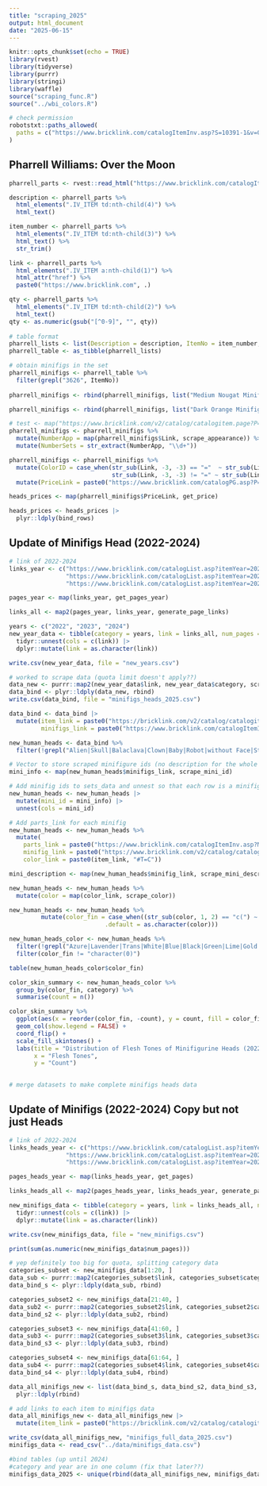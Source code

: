 ```yaml
---
title: "scraping_2025"
output: html_document
date: "2025-06-15"
---
```


```r
knitr::opts_chunk$set(echo = TRUE)
library(rvest)
library(tidyverse)
library(purrr)
library(stringi)
library(waffle)
source("scraping_func.R")
source("../wbi_colors.R")
```

```r
# check permission
robotstxt::paths_allowed(
  paths = c("https://www.bricklink.com/catalogItemInv.asp?S=10391-1&v=0&bt=0&sortBy=0&sortAsc=A")
)
```
## Pharrell Williams: Over the Moon 

```r
pharrell_parts <- rvest::read_html("https://www.bricklink.com/catalogItemInv.asp?S=10391-1&v=0&bt=0&sortBy=0&sortAsc=A")
```

```r
description <- pharrell_parts %>% 
  html_elements(".IV_ITEM td:nth-child(4)") %>% 
  html_text()

item_number <- pharrell_parts %>% 
  html_elements(".IV_ITEM td:nth-child(3)") %>% 
  html_text() %>% 
  str_trim()

link <- pharrell_parts %>% 
  html_elements(".IV_ITEM a:nth-child(1)") %>% 
  html_attr("href") %>% 
  paste0("https://www.bricklink.com", .)

qty <- pharrell_parts %>% 
  html_elements(".IV_ITEM td:nth-child(2)") %>% 
  html_text()
qty <- as.numeric(gsub("[^0-9]", "", qty))
       
# table format
pharrell_lists <- list(Description = description, ItemNo = item_number, Link = link, Quantity = qty)
pharrell_table <- as_tibble(pharrell_lists)
```

```r
# obtain minifigs in the set
pharrell_minifigs <- pharrell_table %>% 
  filter(grepl("3626", ItemNo)) 
  
pharrell_minifigs <- rbind(pharrell_minifigs, list("Medium Nougat Minifigure, Head Female Black Eyebrows, Eyes and Eyelashes, Reddish Brown Lips, Neutral Pattern", "3626pb3719", "https://www.bricklink.com/v2/catalog/catalogitem.page?P=3626pb3719&idColor=150", 1))

pharrell_minifigs <- rbind(pharrell_minifigs, list("Dark Orange Minifigure, Head Black Eyebrows, Reddish Brown Cheek Lines, Chin Dimple and Dots under Eyes, Neutral Pattern", "3626pb3718", "https://www.bricklink.com/v2/catalog/catalogitem.page?P=3626pb3718&idColor=68", 1))
```

```r
# test <- map("https://www.bricklink.com/v2/catalog/catalogitem.page?P=3626pb3280&idColor=90#T=C&C=90", scrape_appearance)
pharrell_minifigs <- pharrell_minifigs %>% 
  mutate(NumberApp = map(pharrell_minifigs$Link, scrape_appearance)) %>% 
  mutate(NumberSets = str_extract(NumberApp, "\\d+"))

pharrell_minifigs <- pharrell_minifigs %>% 
  mutate(ColorID = case_when(str_sub(Link, -3, -3) == "="  ~ str_sub(Link, -2), 
                             str_sub(Link, -3, -3) != "=" ~ str_sub(Link, -3))) %>%
  mutate(PriceLink = paste0("https://www.bricklink.com/catalogPG.asp?P=", ItemNo, "&ColorID=", ColorID))

heads_prices <- map(pharrell_minifigs$PriceLink, get_price) 

heads_prices <- heads_prices |>
  plyr::ldply(bind_rows)
```


## Update of Minifigs Head (2022-2024)
```r
# link of 2022-2024
links_year <- c("https://www.bricklink.com/catalogList.asp?itemYear=2022&catString=238&catType=P", 
                "https://www.bricklink.com/catalogList.asp?itemYear=2023&catString=238&catType=P", 
                "https://www.bricklink.com/catalogList.asp?itemYear=2024&catString=238&catType=P")

pages_year <- map(links_year, get_pages_year)

links_all <- map2(pages_year, links_year, generate_page_links)

years <- c("2022", "2023", "2024")
new_year_data <- tibble(category = years, link = links_all, num_pages = unlist(pages_year)) |>
  tidyr::unnest(cols = c(link)) |>
  dplyr::mutate(link = as.character(link))

write.csv(new_year_data, file = "new_years.csv")

# worked to scrape data (quota limit doesn't apply??)
data_new <- purrr::map2(new_year_data$link, new_year_data$category, scrape_minifigs_data)
data_bind <- plyr::ldply(data_new, rbind)
write.csv(data_bind, file = "minifigs_heads_2025.csv")

data_bind <- data_bind |>
  mutate(item_link = paste0("https://bricklink.com/v2/catalog/catalogitem.page?P=", item_number),
         minifigs_link = paste0("https://www.bricklink.com/catalogItemIn.asp?P=", item_number, "&in=M"))

new_human_heads <- data_bind %>% 
  filter(!grepl("Alien|Skull|Balaclava|Clown|Baby|Robot|without Face|Statue|Green Eyes|SW|Joker|Pumpkin|Face Paint|Green Cheek|Metallic|Magenta|Fangs|Silver Face|Azure Eyes|Fur|Pixelated", description))

# Vector to store scraped minifigure ids (no description for the whole minifig)
mini_info <- map(new_human_heads$minifigs_link, scrape_mini_id)

# Add minifig ids to sets_data and unnest so that each row is a minifig
new_human_heads <- new_human_heads |>
  mutate(mini_id = mini_info) |>
  unnest(cols = mini_id)

# Add parts_link for each minifig
new_human_heads <- new_human_heads %>% 
  mutate(
    parts_link = paste0("https://www.bricklink.com/catalogItemInv.asp?M=", mini_id),
    minifig_link = paste0("https://www.bricklink.com/v2/catalog/catalogitem.page?M=", mini_id),
    color_link = paste0(item_link, "#T=C"))

mini_description <- map(new_human_heads$minifig_link, scrape_mini_description)

new_human_heads <- new_human_heads %>% 
  mutate(color = map(color_link, scrape_color))

new_human_heads <- new_human_heads %>% 
         mutate(color_fin = case_when((str_sub(color, 1, 2) == "c(") ~ as.character(color[2]),
                           .default = as.character(color)))

new_human_heads_color <- new_human_heads %>%
  filter(!grepl("Azure|Lavender|Trans|White|Blue|Black|Green|Lime|Gold|Dark Tan|Orange|Umber", color_fin)) %>% 
  filter(color_fin != "character(0)")

table(new_human_heads_color$color_fin)

color_skin_summary <- new_human_heads_color %>%
  group_by(color_fin, category) %>%
  summarise(count = n())

color_skin_summary %>% 
  ggplot(aes(x = reorder(color_fin, -count), y = count, fill = color_fin)) +
  geom_col(show.legend = FALSE) +
  coord_flip() +
  scale_fill_skintones() + 
  labs(title = "Distribution of Flesh Tones of Minifigurine Heads (2022-2024)",
       x = "Flesh Tones",
       y = "Count")
  
```
 
 
```r
# merge datasets to make complete minifigs heads data
```
 
## Update of Minifigs (2022-2024) Copy but not just Heads

```r
# link of 2022-2024
links_heads_year <- c("https://www.bricklink.com/catalogList.asp?itemYear=2022&catType=M", 
                "https://www.bricklink.com/catalogList.asp?itemYear=2023&catType=M", 
                "https://www.bricklink.com/catalogList.asp?itemYear=2024&catType=M")

pages_heads_year <- map(links_heads_year, get_pages)

links_heads_all <- map2(pages_heads_year, links_heads_year, generate_page_links)

new_minifigs_data <- tibble(category = years, link = links_heads_all, num_pages = unlist(pages_heads_year)) |>
  tidyr::unnest(cols = c(link)) |>
  dplyr::mutate(link = as.character(link))

write.csv(new_minifigs_data, file = "new_minifigs.csv")

print(sum(as.numeric(new_minifigs_data$num_pages)))

# yep definitely too big for quota, splitting category data
categories_subset <- new_minifigs_data[1:20, ]
data_sub <- purrr::map2(categories_subset$link, categories_subset$category, scrape_minifigs_data)
data_bind_s <- plyr::ldply(data_sub, rbind)

categories_subset2 <- new_minifigs_data[21:40, ]
data_sub2 <- purrr::map2(categories_subset2$link, categories_subset2$category, scrape_minifigs_data)
data_bind_s2 <- plyr::ldply(data_sub2, rbind)

categories_subset3 <- new_minifigs_data[41:60, ]
data_sub3 <- purrr::map2(categories_subset3$link, categories_subset3$category, scrape_minifigs_data)
data_bind_s3 <- plyr::ldply(data_sub3, rbind)

categories_subset4 <- new_minifigs_data[61:64, ]
data_sub4 <- purrr::map2(categories_subset4$link, categories_subset4$category, scrape_minifigs_data)
data_bind_s4 <- plyr::ldply(data_sub4, rbind)

data_all_minifigs_new <- list(data_bind_s, data_bind_s2, data_bind_s3, data_bind_s4) |>
  plyr::ldply(rbind)
```
```r
# add links to each item to minifigs data
data_all_minifigs_new <- data_all_minifigs_new |>
  mutate(item_link = paste0("https://bricklink.com/v2/catalog/catalogitem.page?M=", item_number))

write_csv(data_all_minifigs_new, "minifigs_full_data_2025.csv")
minifigs_data <- read_csv("../data/minifigs_data.csv")

#bind tables (up until 2024)
#category and year are in one column (fix that later??)
minifigs_data_2025 <- unique(rbind(data_all_minifigs_new, minifigs_data))
```


